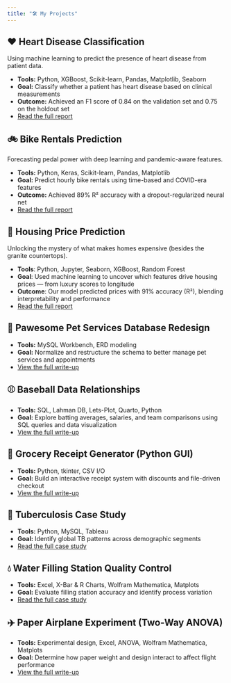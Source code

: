 ```yaml
---
title: "🛠️ My Projects"
---
```


## ❤️ Heart Disease Classification

Using machine learning to predict the presence of heart disease from patient data.

- **Tools:** Python, XGBoost, Scikit-learn, Pandas, Matplotlib, Seaborn
- **Goal:** Classify whether a patient has heart disease based on clinical measurements
- **Outcome:** Achieved an F1 score of 0.84 on the validation set and 0.75 on the holdout set
- [Read the full report](Heart_Casestudy.qmd)

## 🚲 Bike Rentals Prediction

Forecasting pedal power with deep learning and pandemic-aware features.

- **Tools:** Python, Keras, Scikit-learn, Pandas, Matplotlib
- **Goal:** Predict hourly bike rentals using time-based and COVID-era features
- **Outcome:** Achieved 89% R² accuracy with a dropout-regularized neural net
- [Read the full report](bike_rentals_case_study.qmd)

## 🏡 Housing Price Prediction

Unlocking the mystery of what makes homes expensive (besides the granite countertops).

- **Tools**: Python, Jupyter, Seaborn, XGBoost, Random Forest
- **Goal**: Used machine learning to uncover which features drive housing prices — from luxury scores to longitude
- **Outcome**: Our model predicted prices with 91% accuracy (R²), blending interpretability and performance
- [Read the full report](housing_case_study.qmd)

## 🐶 Pawesome Pet Services Database Redesign
- **Tools:** MySQL Workbench, ERD modeling  
- **Goal:** Normalize and restructure the schema to better manage pet services and appointments  
- [View the full write-up](pawesome-database-enhancement.qmd)

## ⚾ Baseball Data Relationships 
- **Tools:** SQL, Lahman DB, Lets-Plot, Quarto, Python  
- **Goal:** Explore batting averages, salaries, and team comparisons using SQL queries and data visualization  
- [View the full write-up](baseball-relationships-study.qmd)

## 🧾 Grocery Receipt Generator (Python GUI)
- **Tools:** Python, tkinter, CSV I/O  
- **Goal:** Build an interactive receipt system with discounts and file-driven checkout  
- [View the full write-up](receipt-generator-app.qmd)

## 🦠 Tuberculosis Case Study
- **Tools:** Python, MySQL, Tableau  
- **Goal:** Identify global TB patterns across demographic segments  
- [Read the full case study](tb-insights.qmd)

## 💧 Water Filling Station Quality Control
- **Tools:** Excel, X-Bar & R Charts, Wolfram Mathematica, Matplots  
- **Goal:** Evaluate filling station accuracy and identify process variation  
- [Read the full case study](water-filling-case.qmd)

## ✈️ Paper Airplane Experiment (Two-Way ANOVA)
- **Tools:** Experimental design, Excel, ANOVA, Wolfram Mathematica, Matplots  
- **Goal:** Determine how paper weight and design interact to affect flight performance  
- [View the full write-up](airplane-anova-study.qmd)

